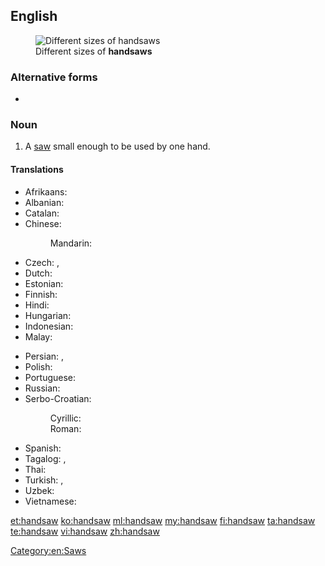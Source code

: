 ==English==
{{wikipedia|Hand saw}}
[[File:Pily platnice.jpg|thumb|Different sizes of '''handsaws''']]

===Alternative forms===
* {{onym|en|hand saw}}

===Noun===
{{en-noun}}

# A [[saw]] small enough to be used by one hand.

====Translations====
{{trans-top|saw small enough to be used by one hand}}
* Afrikaans: {{t-|af|handsaag}}
* Albanian: {{t-|sq|sharrë dore}}
* Catalan: {{t-|ca|xerrac|m}}
* Chinese:
*: Mandarin: {{t|cmn|手锯|sc=Hani|tr=shǒu jù}}
* Czech: {{t-|cs|viděl|f}}, {{t-|cs|ruční pila|f}}
* Dutch: {{t-|nl|handzaag|f}}
* Estonian: {{t-|et|käsisaag}}
* Finnish: {{t-|fi|käsisaha}}
* Hindi: {{t-|hi|देखा|tr=dēkhā|sc=Deva}}
* Hungarian: {{t+|hu|fűrész}}
* Indonesian: {{t+|id|gergaji}}
* Malay: {{t-|ms|gergaji}}
{{trans-mid}}
* Persian: {{t+|fa|دستره|tr=dastare}}, {{t-|fa|دست اره|tr=dast-arre}}
* Polish: {{t+|pl|piła|f}}
* Portuguese: {{t-|pt|serrote|m}}
* Russian: {{t+|ru|ножовка|f|tr=nožóvka}}
* Serbo-Croatian:
*: Cyrillic: {{t-|sh|тестера|f}}
*: Roman: {{t-|sh|testera|f}}
* Spanish: {{t+|es|serrucho|m}}
* Tagalog: {{t-|tl|nakakita}}, {{t-|tl|nakita}}
* Thai: {{t-|th|ปื้น|tr=bpeuun}}
* Turkish: {{t+|tr|testere}}, {{t+|tr|destere}}
* Uzbek: {{t-|uz|qo'llarra}}
* Vietnamese: {{t-|vi|cưa tay}}
{{trans-bottom}}

[[Category:en:Saws]]

[[et:handsaw]]
[[ko:handsaw]]
[[ml:handsaw]]
[[my:handsaw]]
[[fi:handsaw]]
[[ta:handsaw]]
[[te:handsaw]]
[[vi:handsaw]]
[[zh:handsaw]]